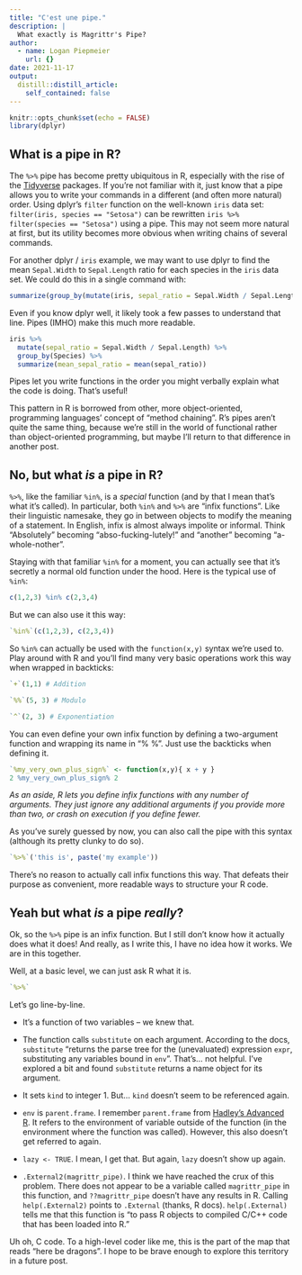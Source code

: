 ```yaml
---
title: "C'est une pipe."
description: |
  What exactly is Magrittr's Pipe? 
author:
  - name: Logan Piepmeier
    url: {}
date: 2021-11-17
output:
  distill::distill_article:
    self_contained: false
---
```


```r
knitr::opts_chunk$set(echo = FALSE)
library(dplyr)
```

## What is a pipe in R?

The `%>%` pipe has become pretty ubiquitous in R, especially with the rise of the [Tidyverse](https://www.tidyverse.org/) packages. If you're not familiar with it, just know that a pipe allows you to write your commands in a different (and often more natural) order. Using dplyr's `filter` function on the well-known `iris` data set: `filter(iris, species == "Setosa")` can be rewritten `iris %>% filter(species == "Setosa")` using a pipe. This may not seem more natural at first, but its utility becomes more obvious when writing chains of several commands.

For another dplyr / `iris` example, we may want to use dplyr to find the mean `Sepal.Width` to `Sepal.Length` ratio for each species in the `iris` data set. We could do this in a single command with:

```r
summarize(group_by(mutate(iris, sepal_ratio = Sepal.Width / Sepal.Length), Species), mean_sepal_ratio = mean(sepal_ratio))
```

Even if you know dplyr well, it likely took a few passes to understand that line. Pipes (IMHO) make this much more readable.

```r
iris %>%
  mutate(sepal_ratio = Sepal.Width / Sepal.Length) %>%
  group_by(Species) %>%
  summarize(mean_sepal_ratio = mean(sepal_ratio))
```

Pipes let you write functions in the order you might verbally explain what the code is doing. That's useful!

This pattern in R is borrowed from other, more object-oriented, programming languages' concept of "method chaining". R's pipes aren't quite the same thing, because we're still in the world of functional rather than object-oriented programming, but maybe I'll return to that difference in another post.

## No, but what *is* a pipe in R?

`%>%`, like the familiar `%in%`, is a *special* function (and by that I mean that's what it's called). In particular, both `%in%` and `%>%` are "infix functions". Like their linguistic namesake, they go in between objects to modify the meaning of a statement. In English, infix is almost always impolite or informal. Think "Absolutely" becoming "abso-fucking-lutely!" and "another" becoming "a-whole-nother".

Staying with that familiar `%in%` for a moment, you can actually see that it's secretly a normal old function under the hood. Here is the typical use of `%in%`:

```r
c(1,2,3) %in% c(2,3,4)
```

But we can also use it this way:

```r
`%in%`(c(1,2,3), c(2,3,4))
```

So `%in%` can actually be used with the `function(x,y)` syntax we're used to. Play around with R and you'll find many very basic operations work this way when wrapped in backticks:

```r
`+`(1,1) # Addition
```

```r
`%%`(5, 3) # Modulo
```

```r
`^`(2, 3) # Exponentiation 
```

You can even define your own infix function by defining a two-argument function and wrapping its name in "% %". Just use the backticks when defining it.

```r
`%my_very_own_plus_sign%` <- function(x,y){ x + y }
2 %my_very_own_plus_sign% 2
```

*As an aside, R lets you define infix functions with any number of arguments. They just ignore any additional arguments if you provide more than two, or crash on execution if you define fewer.*

As you've surely guessed by now, you can also call the pipe with this syntax (although its pretty clunky to do so).

```r
`%>%`('this is', paste('my example'))
```

There's no reason to actually call infix functions this way. That defeats their purpose as convenient, more readable ways to structure your R code.

## Yeah but what *is* a pipe *really*?

Ok, so the `%>%` pipe is an infix function. But I still don't know how it actually does what it does! And really, as I write this, I have no idea how it works. We are in this together.

Well, at a basic level, we can just ask R what it is.

```r
`%>%`
```

Let's go line-by-line.

-   It's a function of two variables -- we knew that.

-   The function calls `substitute` on each argument. According to the docs, `substitute` "returns the parse tree for the (unevaluated) expression `expr`, substituting any variables bound in `env`". That's... not helpful. I've explored a bit and found `substitute` returns a name object for its argument.

-   It sets `kind` to integer 1. But... `kind` doesn't seem to be referenced again.

-   `env` is `parent.frame`. I remember `parent.frame` from [Hadley's Advanced R](https://adv-r.hadley.nz/environments.html?q=parent.frame#call-stack). It refers to the environment of variable outside of the function (in the environment where the function was called). However, this also doesn't get referred to again.

-   `lazy <- TRUE`. I mean, I get that. But again, `lazy` doesn't show up again.

-   `.External2(magrittr_pipe)`. I think we have reached the crux of this problem. There does not appear to be a variable called `magrittr_pipe` in this function, and `??magrittr_pipe` doesn't have any results in R. Calling `help(.External2)` points to `.External` (thanks, R docs). `help(.External)` tells me that this function is "to pass R objects to compiled C/C++ code that has been loaded into R."

Uh oh, C code. To a high-level coder like me, this is the part of the map that reads "here be dragons". I hope to be brave enough to explore this territory in a future post.
